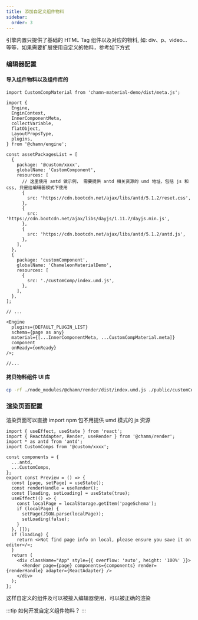 ```yaml
---
title: 添加自定义组件物料
sidebar:
  order: 3
---
```



引擎内置只提供了基础的 HTML Tag 组件以及对应的物料, 如: div、p、video...等等，如果需要扩展使用自定义的物料，参考如下方式

### 编辑器配置

#### 导入组件物料以及组件库的

```tsx
import CustomCompMaterial from 'chamn-material-demo/dist/meta.js';

import {
  Engine,
  EnginContext,
  InnerComponentMeta,
  collectVariable,
  flatObject,
  LayoutPropsType,
  plugins,
} from '@chamn/engine';

const assetPackagesList = [
  {
    package: '@custom/xxxx',
    globalName: 'CustomComponent',
    resources: [
      // 这里使用 antd 做示例， 需要提供 antd 相关资源的 umd 地址，包括 js 和 css, 只是给编辑器模式下使用
      {
        src: 'https://cdn.bootcdn.net/ajax/libs/antd/5.1.2/reset.css',
      },
      {
        src: 'https://cdn.bootcdn.net/ajax/libs/dayjs/1.11.7/dayjs.min.js',
      },
      {
        src: 'https://cdn.bootcdn.net/ajax/libs/antd/5.1.2/antd.js',
      },
    ],
  },
  {
    package: 'customComponent',
    globalName: 'ChameleonMaterialDemo',
    resources: [
      {
        src: './customComp/index.umd.js',
      },
    ],
  },
];

// ...

<Engine
  plugins={DEFAULT_PLUGIN_LIST}
  schema={page as any}
  material={[...InnerComponentMeta, ...CustomCompMaterial.meta]}
  component
  onReady={onReady}
/>;

//...
```

#### 拷贝物料组件 UI 库

```bash
cp -rf ./node_modules/@chamn/render/dist/index.umd.js ./public/customComp/index.umd.js

```

### 渲染页面配置

渲染页面可以直接 import npm 包不用提供 umd 模式的 js 资源

```tsx
import { useEffect, useState } from 'react';
import { ReactAdapter, Render, useRender } from '@chamn/render';
import * as antd from 'antd';
import CustomComps from '@custom/xxxx';

const components = {
  ...antd,
  ...CustomComps,
};
export const Preview = () => {
  const [page, setPage] = useState();
  const renderHandle = useRender();
  const [loading, setLoading] = useState(true);
  useEffect(() => {
    const localPage = localStorage.getItem('pageSchema');
    if (localPage) {
      setPage(JSON.parse(localPage));
      setLoading(false);
    }
  }, []);
  if (loading) {
    return <>Not find page info on local, please ensure you save it on editor</>;
  }
  return (
    <div className="App" style={{ overflow: 'auto', height: '100%' }}>
      <Render page={page} components={components} render={renderHandle} adapter={ReactAdapter} />
    </div>
  );
};
```

这样自定义的组件及可以被接入编辑器使用，可以被正确的渲染

:::tip
如何开发自定义组件物料？
:::
